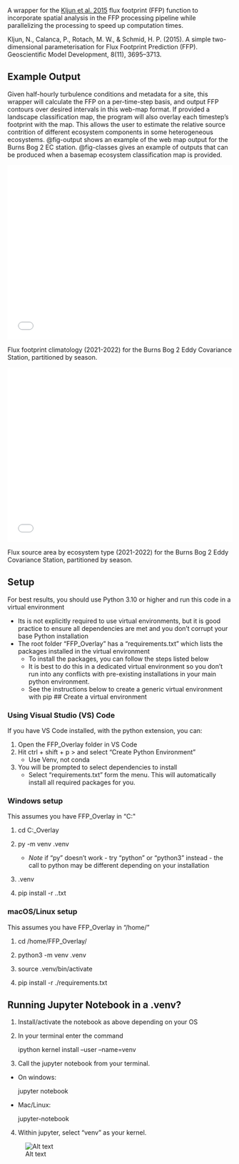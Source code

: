 <!-- ---
title: "# FFP Overlay"
--- -->

A wrapper for the [Kljun et al. 2015](https://gmd.copernicus.org/articles/8/3695/2015/gmd-8-3695-2015.html) flux footprint (FFP) function to incorporate spatial analysis in the FFP processing pipeline while parallelizing the processing to speed up computation times. 

Kljun, N., Calanca, P., Rotach, M. W., & Schmid, H. P. (2015). A simple two-dimensional parameterisation for Flux Footprint Prediction (FFP). Geoscientific Model Development, 8(11), 3695–3713.


## Example Output

Given half-hourly turbulence conditions and metadata for a site, this wrapper will calculate the FFP on a per-time-step basis, and output FFP contours over desired intervals in this web-map format.  If provided a landscape classification map, the program will also overlay each timestep's footprint with the map.  This allows the user to estimate the relative source contrition of different ecosystem components in some heterogeneous ecosystems.  @fig-output shows an example of the web map output for the Burns Bog 2 EC station.  @fig-classes gives an example of outputs that can be produced when a basemap ecosystem classification map is provided.

::: {#fig-output}

<div style="overflow: hidden;
  padding-top: 75%;
  position: relative">
  <iframe src="Example_Outputs/BB2_FFP_2m.html" title="Processes" scrolling="no" frameborder="0"
    style="border: 0;
   height: 100%;
   left: 0;
   position: absolute;
   top: 0;
   width: 100%;">
   <p>Your browser does not support iframes.</p>
 </iframe>
</div>

Flux footprint climatology (2021-2022) for the Burns Bog 2 Eddy Covariance Station, partitioned by season.

:::


::: {#fig-classes}

<div style="overflow: hidden;
  padding-top: 75%;
  position: relative">
  <iframe src="Example_Outputs/Summary_by_Basemap_Class.html" title="Processes" scrolling="no" frameborder="0"
    style="border: 0;
   height: 100%;
   left: 0;
   position: absolute;
   top: 0;
   width: 100%;">
   <p>Your browser does not support iframes.</p>
 </iframe>
</div>

Flux source area by ecosystem type (2021-2022) for the Burns Bog 2 Eddy Covariance Station, partitioned by season.

:::

## Setup

For best results, you should use Python 3.10 or higher and run this code in a virtual environment

* Its is not explicitly required to use virtual environments, but it is good practice to ensure all dependencies are met and you don't corrupt your base Python installation
* The root folder "FFP_Overlay" has a "requirements.txt" which lists the packages installed in the virtual environment
    * To install the packages, you can follow the steps listed below
    * It is best to do this in a dedicated virtual environment so you don't run into any conflicts with pre-existing installations in your main python environment.
    * See the instructions below to create a generic virtual environment with pip
## Create a virtual environment

### Using Visual Studio (VS) Code

If you have VS Code installed, with the python extension, you can:

1. Open the FFP_Overlay folder in VS Code
2. Hit ctrl + shift + p > and select "Create Python Environment"
    * Use Venv, not conda
3. You will be prompted to select dependencies to install
    * Select "requirements.txt" form the menu.  This will automatically install all required packages for you.

### Windows setup

This assumes you have FFP_Overlay in "C:\"

1. cd C:\FFP_Overlay\

2. py -m venv .venv

    * *Note* if "py" doesn't work - try "python" or "python3" instead - the call to python may be different depending on your installation

3. .venv\Scripts\activate

4. pip install -r .\requirements.txt

### macOS/Linux setup

This assumes you have FFP_Overlay in "/home/"

1. cd /home/FFP_Overlay/

2. python3 -m venv .venv

3. source .venv/bin/activate

4. pip install -r ./requirements.txt


## Running Jupyter Notebook in a .venv?

1. Install/activate the notebook as above depending on your OS

2. In your terminal enter the command

    ipython kernel install --user --name=venv

3. Call the jupyter notebook from your terminal.  

* On windows:

    jupyter notebook

* Mac/Linux:

    jupyter-notebook

4. Within jupyter, select "venv" as your kernel.

![Alt text](images/Jupyter.png)

    